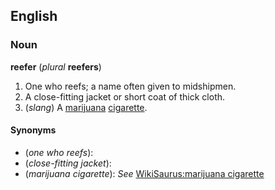 ==English==
===Noun===
'''reefer''' (''plural'' '''reefers''')

#One who reefs; a name often given to midshipmen.
#A close-fitting jacket or short coat of thick cloth.
#(''slang'') A [[marijuana]] [[cigarette]].

====Synonyms====
*(''one who reefs''):
*(''close-fitting jacket''):
*(''marijuana cigarette''): ''See'' [[WikiSaurus:marijuana cigarette]]